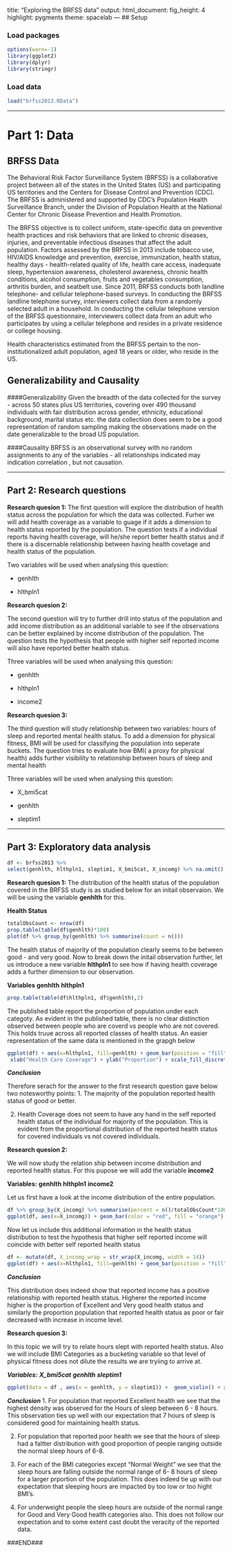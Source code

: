 
title: "Exploring the BRFSS data"
output: 
  html_document: 
    fig_height: 4
    highlight: pygments
    theme: spacelab
---
## Setup

### Load packages

```r
options(warn=-1)
library(ggplot2)
library(dplyr)
library(stringr)

```

### Load data

```r
load("brfss2013.RData")
```

* * *

# Part 1: Data

## BRFSS Data
The Behavioral Risk Factor Surveillance System (BRFSS) is a collaborative project between all of the states in the United States (US) and participating US territories and the Centers for Disease Control and Prevention (CDC). The BRFSS is administered and supported by CDC's Population Health Surveillance Branch, under the Division of Population Health at the National Center for Chronic Disease Prevention and Health Promotion. 

The BRFSS objective is to collect uniform, state-specific data on preventive health practices and risk behaviors that are linked to chronic diseases, injuries, and preventable infectious diseases that affect the adult population. Factors assessed by the BRFSS in 2013 include tobacco use, HIV/AIDS knowledge and prevention, exercise, immunization, health status, healthy days - health-related quality of life, health care access, inadequate sleep, hypertension awareness, cholesterol awareness, chronic health conditions, alcohol consumption, fruits and vegetables consumption, arthritis burden, and seatbelt use. Since 2011, BRFSS conducts both landline telephone- and cellular telephone-based surveys. In conducting the BRFSS landline telephone survey, interviewers collect data from a randomly selected adult in a household. In conducting the cellular telephone version of the BRFSS questionnaire, interviewers collect data from an adult who participates by using a cellular telephone and resides in a private residence or college housing.

Health characteristics estimated from the BRFSS pertain to the non-institutionalized adult population, aged 18 years or older, who reside in the US.

## Generalizability and Causality

####Generalizability
Given the breadth of the data collected for the survey - across 50 states plus US territories, covering over 490 thousand individuals with fair distribution across gender, ethnicity, educational background, marital status etc. the data collectiion does seem to be a good representation of random sampling making the observations made on the date generalizable to the broad US population.

####Causality
BRFSS is an observational survey with no random assignments to any of the variables - all relationships indicated may indication correlation , but not causation.

* * *

## Part 2: Research questions

**Research quesion 1:**
The first question will explore the distribution of health status across the population for which the data was collected. Furher we will add health coverage as a variable to guage if it adds a dimension to health status reported by the population. The question tests if a individual reports having health coverage, will he/she report better health status and if there is a discernable relationship between having health covetage and health status of the population.

Two variables will be used when analysing this question:

- genhlth

- hlthpln1

**Research quesion 2:**

The second question will try to further drill into status of the population and add income distribution as an additional variable to see if the observations can be better explained by income distribution of the population. The question tests the hypothesis that people with higher self reported income will also have reported better health status.

Three variables will be used when analysing this question:

- genhlth

- hlthpln1

- income2

**Research quesion 3:**

The third question will study relationship between two variables: hours of sleep and reported mental health status. To add a dimension for physical fitness, BMI will be used for classifying the population into seperate buckets. The question tries to evaluate how BMI( a proxy for physical health) adds further visibility to relationship between hours of sleep and mental health  

Three variables will be used when analysing this question:

- X_bmi5cat

- genhlth

- sleptim1

* * *

## Part 3: Exploratory data analysis

```r
df <- brfss2013 %>% 
select(genhlth, hlthpln1, sleptim1, X_bmi5cat, X_incomg) %>% na.omit()
```

**Research quesion 1:**
The distribution of the health status of the population covered in the BRFSS study is as studied below for an initail observaion. We will be using the variable **genhlth** for this.

**Health Status**
```r
totalObsCount <- nrow(df)
prop.table(table(df$genhlth)*100)
plot(df %>% group_by(genhlth) %>% summarise(count = n()))
```

The health status of majority of the population clearly seems to be between good - and very good. Now to break down the initail observation further, let us introduce a new variable **hlthpln1** to see how if having health coverage adds a further dimension to our observation.

**Variables**
**genhlth**
**hlthpln1**

```r
prop.table(table(df$hlthpln1, df$genhlth),2)
```
The published table report the proportion of population  under each categoty. As evident in the published table, there is no clear  distinction observed between people who are coverd vs people who are not covered. This holds truue across all reported classes of health status. An easier representation of the same data is mentioned in the grapgh below

```r
ggplot(df) + aes(x=hlthpln1, fill=genhlth) + geom_bar(position = "fill") + 
 xlab("Health Care Coverage") + ylab("Proportion") + scale_fill_discrete(name="Reported Health")

```

***Conclusion***

Therefore serach for the answer to the first research question gave below two notesworthy points:
1. The majority of the population reported health status of good or better.

2. Health Coverage does  not seem to have any hand in the self reported health status of the individual for majority of the population. This is evident from the proportional distribution of the reported  health status for covered individuals vs not covered individuals.


**Research quesion 2:**

We will now study the relation ship between income distribution and reported health status. For this pupose we will add the variable **income2**

**Variables:**
**genhlth**
**hlthpln1**
**income2**

Let us first have a look at the income distribution of the entire population. 


```r
df %>% group_by(X_incomg) %>% summarise(percent = n()/totalObsCount*100)
ggplot(df, aes(x=X_incomg)) + geom_bar(color = "red", fill = "orange") + ggtitle('Income Distribution') + xlab('Income') + coord_flip()
```

Now let us include this additional information in the health status distribution to test the hypothesis that higher self reported income will coincide with better self reported health status

```r
df <- mutate(df, X_incomg_wrap = str_wrap(X_incomg, width = 14))
ggplot(df) + aes(x=hlthpln1, fill=genhlth) + geom_bar(position = "fill") + facet_grid(.~X_incomg_wrap) + xlab("Health Care Coverage") + ylab("Proportion") + scale_fill_discrete(name="Reported Health")

```

***Conclusion***

This distribution does indeed show that reported income has a positive relationship with reported health status. Higherer the reported income higher is the proportion of Excellent and Very good health status and similarly the proportion population that reported health status as poor or fair decreased with increase in income level.

**Research quesion 3:**

In this topic we will try to relate hours slept with reported health status. Also we will include BMI Categories as a bucketing variable so that level of physical fitness does not dilute the results we are tryiing to arrive at.

***Variables:***
***X_bmi5cat***
***genhlth***
***sleptim1***

```r
ggplot(data = df , aes(x = genhlth, y = sleptim1)) +  geom_violin() + xlab("Obese - Health Status") + ylab ("Hours of sleep") + scale_y_continuous(limits = c(4, 11), breaks = c(4:11)) +  coord_flip() + facet_grid(.~X_bmi5cat)

```

***Conclusion***
1. For population that reported Excellent health we see that the highest density was observed for the Hours of sleep between 6 - 8 hours. This observation ties up well with our expectation that 7 hours of sleep is considered good for maintaining health status.

2. For population that reported poor health we see that the hours of sleep had a faltter distribution with good proportion of people ranging outside the normal sleep hours of 6-8.

3. For each of the BMI categories except "Normal Weight" we see that the sleep hours are falling outside the normal range of 6- 8 hours of sleep for a larger prportion of the population. This does indeed tie up with our expectation that sleeping hours are impacted by too low or too hight BMI's.

4. For underweight people the sleep hours are outside of the normal range for Good and Very Good health categories also. This does not follow our expectation and to some extent cast doubt the veracity of the reported data.



###END###
